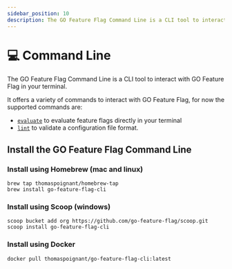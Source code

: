 ```yaml
---
sidebar_position: 10
description: The GO Feature Flag Command Line is a CLI tool to interact with GO Feature Flag in your terminal.
---
```


# 💻 Command Line

The GO Feature Flag Command Line is a CLI tool to interact with GO Feature Flag in your terminal.

It offers a variety of commands to interact with GO Feature Flag, for now the supported commands are:
- [`evaluate`](./evaluate) to evaluate feature flags directly in your terminal
- [`lint`](./linter) to validate a configuration file format.

## Install the GO Feature Flag Command Line

### Install using Homebrew (mac and linux)
```shell
brew tap thomaspoignant/homebrew-tap
brew install go-feature-flag-cli
```

### Install using Scoop (windows)
```shell
scoop bucket add org https://github.com/go-feature-flag/scoop.git
scoop install go-feature-flag-cli
```

### Install using Docker
```shell
docker pull thomaspoignant/go-feature-flag-cli:latest
```